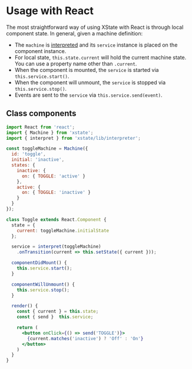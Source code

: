 # Usage with React

The most straightforward way of using XState with React is through local component state. In general, given a machine definition:

- The `machine` is [interpreted](../guides/interpretation) and its `service` instance is placed on the component instance.
- For local state, `this.state.current` will hold the current machine state. You can use a property name other than `.current`.
- When the component is mounted, the `service` is started via `this.service.start()`.
- When the component will unmount, the `service` is stopped via `this.service.stop()`.
- Events are sent to the `service` via `this.service.send(event)`.

## Class components

```jsx
import React from 'react';
import { Machine } from 'xstate';
import { interpret } from 'xstate/lib/interpreter';

const toggleMachine = Machine({
  id: 'toggle',
  initial: 'inactive',
  states: {
    inactive: {
      on: { TOGGLE: 'active' }
    },
    active: {
      on: { TOGGLE: 'inactive' }
    }
  }
});

class Toggle extends React.Component {
  state = {
    current: toggleMachine.initialState
  };

  service = interpret(toggleMachine)
    .onTransition(current => this.setState({ current }));

  componentDidMount() {
    this.service.start();
  }

  componentWillUnmount() {
    this.service.stop();
  }

  render() {
    const { current } = this.state;
    const { send }  this.service;

    return (
      <button onClick={() => send('TOGGLE')}>
        {current.matches('inactive') ? 'Off' : 'On'}
      </button>
    )
  }
}
```
